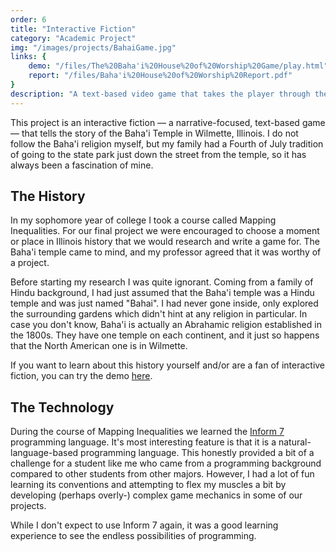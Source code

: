 ```yaml
---
order: 6
title: "Interactive Fiction"
category: "Academic Project"
img: "/images/projects/BahaiGame.jpg"
links: {
    demo: "/files/The%20Baha'i%20House%20of%20Worship%20Game/play.html",
    report: "/files/Baha'i%20House%20of%20Worship%20Report.pdf"
}
description: "A text-based video game that takes the player through the history of the founding of the Baha'i temple in Willmette, Illinois."
---
```


This project is an interactive fiction &mdash; a narrative-focused, text-based game &mdash; that tells the story of the Baha'i Temple in Wilmette, Illinois. I do not follow the Baha'i religion myself, but my family had a Fourth of July tradition of going to the state park just down the street from the temple, so it has always been a fascination of mine.

## The History

In my sophomore year of college I took a course called Mapping Inequalities. For our final project we were encouraged to choose a moment or place in Illinois history that we would research and write a game for. The Baha'i temple came to mind, and my professor agreed that it was worthy of a project.

Before starting my research I was quite ignorant. Coming from a family of Hindu background, I had just assumed that the Baha'i temple was a Hindu temple and was just named "Bahai". I had never gone inside, only explored the surrounding gardens which didn't hint at any religion in particular. In case you don't know, Baha'i is actually an Abrahamic religion established in the 1800s. They have one temple on each continent, and it just so happens that the North American one is in Wilmette.

If you want to learn about this history yourself and/or are a fan of interactive fiction, you can try the demo <a href={frontmatter.links.demo}>here</a>.

## The Technology
During the course of Mapping Inequalities we learned the [Inform 7](http://inform7.com/) programming language. It's most interesting feature is that it is a natural-language-based programming language. This honestly provided a bit of a challenge for a student like me who came from a programming background compared to other students from other majors. However, I had a lot of fun learning its conventions and attempting to flex my muscles a bit by developing (perhaps overly-) complex game mechanics in some of our projects.

While I don't expect to use Inform 7 again, it was a good learning experience to see the endless possibilities of programming.